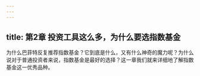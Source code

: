 ```yaml
---
---
---
```

title: 第2章 投资工具这么多，为什么要选指数基金
---







为什么巴菲特反复推荐指数基金？它到底是什么，又有什么神奇的魔力呢？为什么说对于普通投资者来说，指数基金是最好的选择？这一章我们就来详细地了解指数基金这一优秀品种。